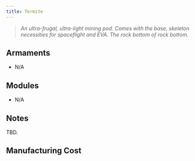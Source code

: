 ```yaml
---
title: Termite
---
```



> *An ultra-frugal, ultra-light mining pod. Comes with the base, skeleton necessities for spaceflight and EVA. The rock bottom of rock bottom.*


## Armaments

* N/A


## Modules

* N/A


## Notes

TBD.


## Manufacturing Cost

<ShipManufacturingCost shipName={frontmatter.title} />
